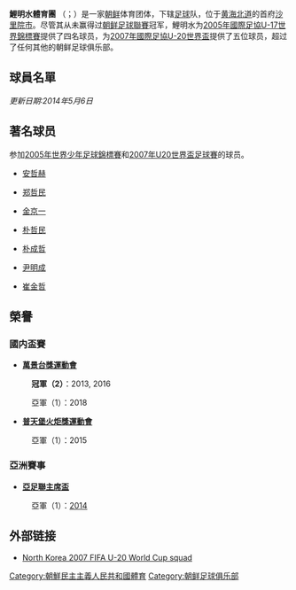 {{Infobox football club
|clubname      = 鯉明水體育團<br> 리명수체육단
|image         = [[File:RimyongsuSC.png|200px]]
|fullname      = Rimyongsu Sports Club <br> 리명수체육단
|nickname      =
|founded       = 
|ground        = [[沙里院青年体育场|沙里院青年体育场]]
|capacity      = 35,000
|dissolved     =
|chrtitle      =
|chairman      =
|mgrtitle      = 
|manager       = 
|league        = [[朝鲜足球聯賽|朝鲜足球聯賽]]
|season        = 
|position      =
|website       =
}}
'''鯉明水體育團''' （{{kor|리명수체육단|鯉明水體育團|名=北}}；{{lang-en|Rimyongsu Sports Team}}）是一家[[朝鲜民主主义人民共和国|朝鲜]]体育团体，下辖[[足球|足球]]队，位于[[黄海北道|黄海北道]]的首府[[沙里院市|沙里院市]]。尽管其从未赢得过[[朝鲜足球聯賽|朝鲜足球聯賽]]冠军，鯉明水为[[2005年國際足協U-17世界錦標賽|2005年國際足協U-17世界錦標賽]]提供了四名球员，为[[2007年國際足協U-20世界盃|2007年國際足協U-20世界盃]]提供了五位球员，超过了任何其他的朝鲜足球俱乐部。

==球員名單==
''更新日期:2014年5月6日''
{{Fs start}} 
{{Fs player|no=1|pos=GK|nat=PRK|name=[[朱光民|朱光民]]}}
{{Fs player|no=2|pos=DF||nat=PRK|name=[[張光榮_(足球運動員)|張光榮]]}}
{{Fs player|no=3|pos=DF|nat=PRK|name=[[張成赫|張成赫]]}}
{{Fs player|no=5|pos=GK|nat=PRK|name=[[李明學|李明學]]}}
{{Fs player|no=6|pos=FW|nat=PRK|name=[[金哲明_(足球運動員)|金哲明]]}}
{{Fs player|no=7|pos=MF|nat=PRK|name=[[金京一|金京一]]}}
{{Fs player|no=8|pos=FW|nat=PRK|name=[[李赫_(足球運動員)|李赫]]}}
{{Fs player|no=9|pos=MF|nat=PRK|name=[[朴成哲_(1987年)|朴成哲]]}}
{{Fs player|no=10|pos=MF|nat=PRK|name=[[李赫哲|李赫哲]]}}
{{Fs player|no=11|pos=FW|nat=PRK|name=[[朴哲民_(足球運動員)|朴哲民]]}}
{{Fs player|no=12|pos=MF|nat=PRK|name=[[李鎮赫|李鎮赫]]}}
{{Fs player|no=15|pos=FW|nat=PRK|name=[[楊俊赫|楊俊赫]]}}
{{Fs mid}}
{{Fs player|no=16|pos=FW|nat=PRK|name=[[朴哲俊|朴哲俊]]}}
{{Fs player|no=17|pos=DF|nat=PRK|name=[[盧學洙|盧學洙]]}}
{{Fs player|no=18|pos=FW|nat=PRK|name=[[金琴哲|金琴哲]]}}
{{Fs player|no=19|pos=FW|nat=PRK|name=[[金哲_(足球運動員)|金哲]]}}
{{Fs player|no=20|pos=FW|nat=PRK|name=[[徐琴一|徐琴一]]}}
{{Fs player|no=21|pos=GK|nat=PRK|name=[[李哲鎮|李哲鎮]]}}
{{Fs player|no=22|pos=MF|nat=PRK|name=[[李光赫|李光赫]]}}
{{Fs player|no=25|pos=MF|nat=PRK|name=[[姜元明|姜元明]]}}
{{Fs player|no=26|pos=DF|nat=PRK|name=[[徐金成|徐金成]]}}
{{Fs player|no=27|pos=DF|nat=PRK|name=[[姜國哲|姜國哲]]}}
{{Fs player|no=30|pos=FW|nat=PRK|name=[[鄭日冠|鄭日冠]]}}
{{Fs end}}

==著名球员==
参加[[2005年世界少年足球錦標賽|2005年世界少年足球錦標賽]]和[[2007年U20世界盃足球賽|2007年U20世界盃足球賽]]的球员。
*{{flagicon|North Korea}} [[安哲赫|安哲赫]]
*{{flagicon|North Korea}} [[郑哲民|郑哲民]]
*{{flagicon|North Korea}} [[金京一|金京一]]
*{{flagicon|North Korea}} [[朴哲民_(足球运动员)|朴哲民]]
*{{flagicon|North Korea}} [[朴成哲_(1987年出生足球运动员)|朴成哲]]
*{{flagicon|North Korea}} [[尹明成|尹明成]]
*{{flagicon|North Korea}} [[崔金哲|崔金哲]]

==榮譽==

=== 國内盃賽 ===
* '''[[萬景台獎運動會|萬景台獎運動會]]'''
:'''{{Gold1}}冠軍（2）'''：2013, 2016
:{{Silver2}}亞軍（1）：2018

* '''[[普天堡火炬獎運動會|普天堡火炬獎運動會]]'''
:{{Silver2}}亞軍（1）：2015

=== 亞洲賽事 ===
* '''[[亞足聯主席盃|亞足聯主席盃]]'''
:{{Silver2}}亞軍（1）：[[2014年亞足聯主席盃|2014]]

==外部链接==
* [http://www.fifa.com/u20worldcup/teams/team=1889435/squadlist.html North Korea 2007 FIFA U-20 World Cup squad] {{Wayback|url=http://www.fifa.com/u20worldcup/teams/team=1889435/squadlist.html |date=20111122042151 }}

[[Category:朝鮮民主主義人民共和國體育|Category:朝鮮民主主義人民共和國體育]]
[[Category:朝鲜足球俱乐部|Category:朝鲜足球俱乐部]]